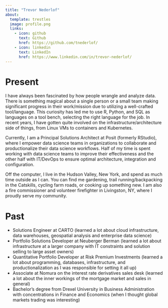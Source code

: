 ```yaml
---
title: "Trevor Nederlof"
about:
  template: trestles
  image: profile.png
  links:
    - icon: github
      text: Github
      href: https://github.com/tnederlof/
    - icon: linkedin
      text: LinkedIn
      href: https://www.linkedin.com/in/trevor-nederlof/
---
```


# Present

I have always been fascinated by how people wrangle and analyze data. There is something magical about a single person or a small team making significant progress in their work/mission due to utilizing a well-crafted tool/language. This curiosity has led me to use R, Python, and SQL as languages on a tool bench, selecting the right language for the job. In recent years, I have gotten quite involved on the infrastructure/architecture side of things, from Linux VMs to containers and Kubernetes.

Currently, I am a Principal Solutions Architect at Posit (formerly RStudio), where I empower data science teams in organizations to collaborate and productionalize their data science workflows. Half of my time is spent working with data science teams to improve their effectiveness and the other half with IT/DevOps to ensure optimal architecture, integration and configuration.

Off the computer, I live in the Hudson Valley, New York, and spend as much time outside as I can. You can find me gardening, trail running/backpacking in the Catskills, cycling farm roads, or cooking up something new. I am also a fire commissioner and volunteer firefighter in Livingston, NY, where I proudly serve my community.

# Past

* Solutions Engineer at CARTO (learned a lot about cloud infrastructure, data warehouses, geospatial analysis and enterprise data science)
* Portfolio Solutions Developer at Neuberger Berman (learned a lot about infrastructure at a larger company with IT constraints and solution selling to large asset owners)
* Quantitative Portfolio Developer at Risk Premium Investments (learned a lot about programming, databases, infrastructure, and productionalization as I was responsible for setting it all up)
* Associate at Nomura on the interest rate derivatives sales desk (learned a lot about the inner workings of the mortgage market and sales in general)
* Bachelor's degree from Drexel University in Business Administration with concentrations in Finance and Economics (when I thought global markets trading was interesting)



